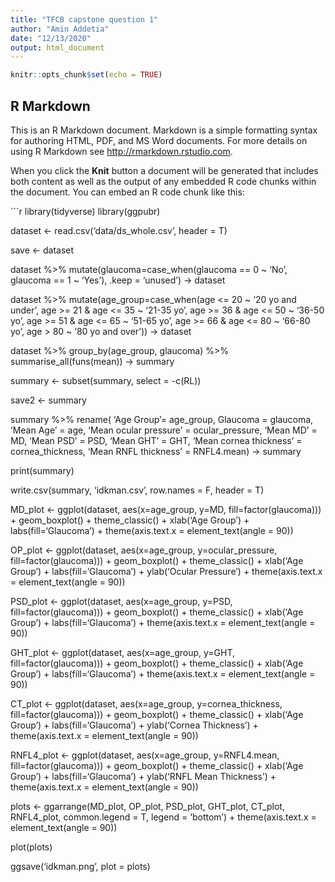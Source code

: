 ```yaml
---
title: "TFCB capstone question 1"
author: "Amin Addetia"
date: "12/13/2020"
output: html_document
---
```


```r
knitr::opts_chunk$set(echo = TRUE)
```

## R Markdown

This is an R Markdown document. Markdown is a simple formatting syntax for authoring HTML, PDF, and MS Word documents. For more details on using R Markdown see <http://rmarkdown.rstudio.com>.

When you click the **Knit** button a document will be generated that includes both content as well as the output of any embedded R code chunks within the document. You can embed an R code chunk like this:

```r
library(tidyverse)
library(ggpubr)

dataset <- read.csv('data/ds_whole.csv', header = T)

save <- dataset

dataset %>%
  mutate(glaucoma=case_when(glaucoma == 0 ~ 'No',
                   glaucoma == 1 ~ 'Yes'), .keep = 'unused') -> dataset

dataset %>% 
  mutate(age_group=case_when(age <= 20 ~ '20 yo and under',
                             age >= 21 & age <= 35 ~ '21-35 yo',
                             age >= 36 & age <= 50 ~ '36-50 yo',
                             age >= 51 & age <= 65 ~ '51-65 yo',
                             age >= 66 & age <= 80 ~ '66-80 yo',
                             age > 80 ~ '80 yo and over')) -> dataset

dataset %>%
  group_by(age_group, glaucoma) %>%
  summarise_all(funs(mean)) -> summary

summary <- subset(summary, select = -c(RL))

save2 <- summary

summary %>%
  rename( 'Age Group'= age_group,
          Glaucoma = glaucoma,
          'Mean Age' = age,
          'Mean ocular pressure' = ocular_pressure,
          'Mean MD' = MD,
          'Mean PSD' = PSD,
          'Mean GHT' = GHT,
          'Mean cornea thickness' = cornea_thickness,
          'Mean RNFL thickness' = RNFL4.mean) -> summary

print(summary)

write.csv(summary, 'idkman.csv', row.names = F, header = T)

MD_plot <- ggplot(dataset, aes(x=age_group, y=MD, fill=factor(glaucoma))) + geom_boxplot() + theme_classic() + xlab('Age Group') + labs(fill='Glaucoma') + theme(axis.text.x = element_text(angle = 90))
 
OP_plot <- ggplot(dataset, aes(x=age_group, y=ocular_pressure, fill=factor(glaucoma))) + geom_boxplot() + theme_classic() + xlab('Age Group') + labs(fill='Glaucoma') + ylab('Ocular Pressure') + theme(axis.text.x = element_text(angle = 90))
 
PSD_plot <- ggplot(dataset, aes(x=age_group, y=PSD, fill=factor(glaucoma))) + geom_boxplot() + theme_classic() + xlab('Age Group') + labs(fill='Glaucoma') + theme(axis.text.x = element_text(angle = 90))
 
GHT_plot <- ggplot(dataset, aes(x=age_group, y=GHT, fill=factor(glaucoma))) + geom_boxplot() + theme_classic() + xlab('Age Group') + labs(fill='Glaucoma') + theme(axis.text.x = element_text(angle = 90))

CT_plot <- ggplot(dataset, aes(x=age_group, y=cornea_thickness, fill=factor(glaucoma))) + geom_boxplot() + theme_classic() + xlab('Age Group') + labs(fill='Glaucoma') + ylab('Cornea Thickness') + theme(axis.text.x = element_text(angle = 90))

RNFL4_plot <- ggplot(dataset, aes(x=age_group, y=RNFL4.mean, fill=factor(glaucoma))) + geom_boxplot() + theme_classic() + xlab('Age Group') + labs(fill='Glaucoma') + ylab('RNFL Mean Thickness') + theme(axis.text.x = element_text(angle = 90))

plots <- ggarrange(MD_plot, OP_plot, PSD_plot, GHT_plot, CT_plot, RNFL4_plot, common.legend = T, legend = 'bottom') + theme(axis.text.x = element_text(angle = 90))

plot(plots)

ggsave('idkman.png', plot = plots)